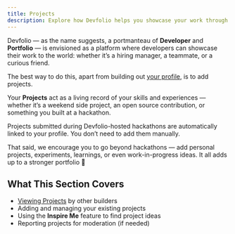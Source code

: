 ```yaml
---
title: Projects
description: Explore how Devfolio helps you showcase your work through projects 🏗️
---
```



Devfolio — as the name suggests, a portmanteau of **Developer** and **Portfolio** — is envisioned as a platform where developers can showcase their work to the world: whether it’s a hiring manager, a teammate, or a curious friend.

The best way to do this, apart from building out [your profile](your-dev-profile/), is to add projects.

Your **Projects** act as a living record of your skills and experiences — whether it’s a weekend side project, an open source contribution, or something you built at a hackathon.

<Callout type="info" title="Hackathon Submissions">
Projects submitted during Devfolio-hosted hackathons are automatically linked to your profile. You don’t need to add them manually.
</Callout>

That said, we encourage you to go beyond hackathons — add personal projects, experiments, learnings, or even work-in-progress ideas. It all adds up to a stronger portfolio 💪



## What This Section Covers

- [Viewing Projects](/docs/guide/Projects/view-submissions/) by other builders
- Adding and managing your existing projects
- Using the **Inspire Me** feature to find project ideas
- Reporting projects for moderation (if needed)
